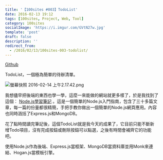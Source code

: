 ```yaml
---
title: '【100sites #003】TodoList'
date: 2016-02-13 19:12
tags: [100sites, Project, Web, Tool]
category: 100sites
socialImage: 'https://i.imgur.com/GVtN27w.jpg'
template: 'post'
draft: false
description: ''
redirect_from:
  - /2016/02/13/100sites-003-todolist/
---
```


<p>
  <a href="https://github.com/Kamigami55/100sites/tree/master/003_Todolist">Github</a>
</p>

<p>TodoList，一個極為簡單的待辦清單。</p>

![螢幕快照 2016-02-14 上午2.17.42.png](https://i.imgur.com/GVtN27w.jpg)

<p>
  我想儘早把後端的東西也學一學，這麼一來能做的網站就更多樣了，於是我找到了這個：
  <a href="https://nodejust.com/category/nodejs/page/6/">Node.js學習筆記</a>
  。這是一個簡單的Node.js入門指南，包含了三十多篇文章，每一篇的份量都很精簡，手把手教你做出一個簡單的Node.js網頁應用。內容也同時涵括了Express.js和MongoDB。
</p>

<p>
  花了點時間讀完筆記後，這個TodoList就是我今天的成果了，它目前只能不斷新增Todo項目，沒有完成按鈕或刪除按鈕可以點選，之後有時間會補齊它的功能吧。
</p>

<p>使用Node.js作為後端、Express.js當框架、MongoDB當資料庫並用Monk來連結、Hogan.js當模板引擎。</p>

